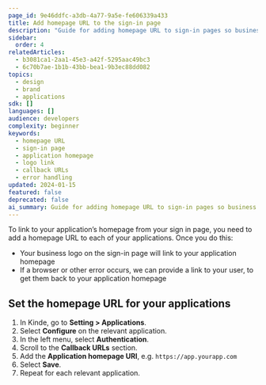 ```yaml
---
page_id: 9e46ddfc-a3db-4a77-9a5e-fe606339a433
title: Add homepage URL to the sign-in page
description: "Guide for adding homepage URL to sign-in pages so business logos link to application homepages and provide error recovery navigation."
sidebar:
  order: 4
relatedArticles:
  - b3081ca1-2aa1-45e3-a42f-5295aac49bc3
  - 6c70b7ae-1b1b-43bb-bea1-9b3ec88dd082
topics:
  - design
  - brand
  - applications
sdk: []
languages: []
audience: developers
complexity: beginner
keywords:
  - homepage URL
  - sign-in page
  - application homepage
  - logo link
  - callback URLs
  - error handling
updated: 2024-01-15
featured: false
deprecated: false
ai_summary: Guide for adding homepage URL to sign-in pages so business logos link to application homepages and provide error recovery navigation.
---
```


To link to your application’s homepage from your sign in page, you need to add a homepage URL to each of your applications. Once you do this:

- Your business logo on the sign-in page will link to your application homepage
- If a browser or other error occurs, we can provide a link to your user, to get them back to your application homepage

## Set the homepage URL for your applications

1. In Kinde, go to **Setting > Applications**.
2. Select **Configure** on the relevant application.
3. In the left menu, select **Authentication**.
4. Scroll to the **Callback URLs** section.
5. Add the **Application homepage URI**, e.g. `https://app.yourapp.com`
6. Select **Save**.
7. Repeat for each relevant application.
